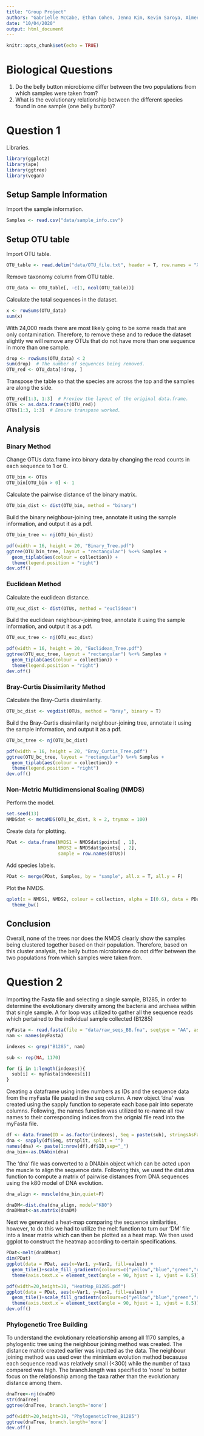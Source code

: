 ```yaml
---
title: "Group Project"
authors: "Gabrielle McCabe, Ethan Cohen, Jenna Kim, Kevin Saroya, Aimee Watts"
date: "10/04/2020"
output: html_document
---
```


```r
knitr::opts_chunk$set(echo = TRUE)
```

# Biological Questions
1. Do the belly button microbiome differ between the two populations from which samples were taken from?
2. What is the evolutionary relationship between the different species found in one sample (one belly button)?

# Question 1

Libraries. 
```r
library(ggplot2)
library(ape)
library(ggtree)
library(vegan)
```

## Setup Sample Information

Import the sample information.
```r
Samples <- read.csv("data/sample_info.csv")
```

## Setup OTU table

Import OTU table.
```r
OTU_table <- read.delim("data/OTU_file.txt", header = T, row.names = "X.OTU.ID")
```

Remove taxonomy column from OTU table.
```r
OTU_data <- OTU_table[, -c(1, ncol(OTU_table))]
```

Calculate the total sequences in the dataset.
```r
x <- rowSums(OTU_data)
sum(x)
```

With 24,000 reads there are most likely going to be some reads that are only contamination. Therefore, to remove these and to reduce the dataset slightly we will remove any OTUs that do not have more than one sequence in more than one sample.
```r
drop <- rowSums(OTU_data) < 2
sum(drop)  # The number of sequences being removed.
OTU_red <- OTU_data[!drop, ]
```

Transpose the table so that the species are across the top and the samples are along the side.
```r
OTU_red[1:3, 1:3]  # Preview the layout of the original data.frame. 
OTUs <- as.data.frame(t(OTU_red))
OTUs[1:3, 1:3]  # Ensure transpose worked.
```

## Analysis
### Binary Method

Change OTUs data.frame into binary data by changing the read counts in each sequence to 1 or 0.
```r
OTU_bin <- OTUs
OTU_bin[OTU_bin > 0] <- 1
```

Calculate the pairwise distance of the binary matrix.
```r
OTU_bin_dist <- dist(OTU_bin, method = "binary")
```

Build the binary neighbour-joining tree, annotate it using the sample information, and output it as a pdf.
```r
OTU_bin_tree <- nj(OTU_bin_dist)

pdf(width = 16, height = 20, "Binary_Tree.pdf")
ggtree(OTU_bin_tree, layout = "rectangular") %<+% Samples +
  geom_tiplab(aes(colour = collection)) +
  theme(legend.position = "right")
dev.off()
```

### Euclidean Method

Calculate the euclidean distance.
```r
OTU_euc_dist <- dist(OTUs, method = "euclidean") 
```

Build the euclidean neighbour-joining tree, annotate it using the sample information, and output it as a pdf.
```r
OTU_euc_tree <- nj(OTU_euc_dist)               

pdf(width = 16, height = 20, "Euclidean_Tree.pdf")
ggtree(OTU_euc_tree, layout = "rectangular") %<+% Samples +
  geom_tiplab(aes(colour = collection)) +
  theme(legend.position = "right")
dev.off()
```

### Bray-Curtis Dissimilarity Method

Calculate the Bray-Curtis dissimilarity.
```r
OTU_bc_dist <- vegdist(OTUs, method = "bray", binary = T)
```

Build the Bray-Curtis dissimilarity neighbour-joining tree, annotate it using the sample information, and output it as a pdf.
```r
OTU_bc_tree <- nj(OTU_bc_dist)

pdf(width = 16, height = 20, "Bray_Curtis_Tree.pdf")
ggtree(OTU_bc_tree, layout = "rectangular") %<+% Samples +
  geom_tiplab(aes(colour = collection)) +
  theme(legend.position = "right")
dev.off()
```

### Non-Metric Multidimensional Scaling (NMDS)

Perform the model.
```r
set.seed(13)
NMDSdat <- metaMDS(OTU_bc_dist, k = 2, trymax = 100)
```

Create data for plotting.
```r
PDat <- data.frame(NMDS1 = NMDSdat$points[ , 1],
                   NMDS2 = NMDSdat$points[ , 2],
                   sample = row.names(OTUs))
```

Add species labels.
```r
PDat <- merge(PDat, Samples, by = "sample", all.x = T, all.y = F)
```

Plot the NMDS.
```r
qplot(x = NMDS1, NMDS2, colour = collection, alpha = I(0.6), data = PDat) +
  theme_bw()
```

## Conclusion

Overall, none of the trees nor does the NMDS clearly show the samples being clustered together based on their population. Therefore, based on this cluster analysis, the belly button microbriome do not differ between the two populations from which samples were taken from.  

# Question 2

####
Importing the Fasta file and selecting a single sample, B1285, in order to determine the evolutionary diversity among the bacteria and archaea within that single sample.
A for loop was utilized to gather all the sequence reads which pertained to the individual sample collected (B1285)
```r
myFasta <- read.fasta(file = "data/raw_seqs_BB.fna", seqtype = "AA", as.string = TRUE, set.attributes = FALSE)
nam <- names(myFasta)

indexes <- grep("B1285", nam)

sub <- rep(NA, 1170)

for (i in 1:length(indexes)){
  sub[i] <- myFasta[indexes[i]]
}
```

Creating a dataframe using index numbers as IDs and the sequence data from the myFasta file pasted in the seq column. A new object 'dna' was created
using the sapply function to seperate each base pair into seperate columns. Following, the names function was utilized to re-name all row names to their corresponding indices from the orignial file read into the myFasta file.
```r
df <- data.frame(ID = as.factor(indexes), Seq = paste(sub), stringsAsFactors = FALSE)
dna <- sapply(df$Seq, strsplit, split = "")
names(dna) <- paste(1:nrow(df),df$ID,sep="_")
dna_bin<-as.DNAbin(dna)
```

The 'dna' file was converted to a DNAbin object which can be acted upon the muscle to align the sequence data. Following this, we used the dist.dna function to compute a matrix of pairwise distances from DNA sequences using the k80 model of DNA evolution.
```r
dna_align <- muscle(dna_bin,quiet=F)
```

```r
dnaDM<-dist.dna(dna_align, model="K80")
dnaDMmat<-as.matrix(dnaDM)
```

Next we generated a heat-map comparing the sequence similarities, however, to do this we had to utilize the melt function to turn our 'DM' file into a linear matrix which can then be plotted as a heat map. We then used ggplot to construct the heatmap according to certain specifications. 
```r
PDat<-melt(dnaDMmat)
dim(PDat)
ggplot(data = PDat, aes(x=Var1, y=Var2, fill=value)) + 
  geom_tile()+scale_fill_gradientn(colours=c("yellow","blue","green","red")) +
  theme(axis.text.x = element_text(angle = 90, hjust = 1, vjust = 0.5))

pdf(width=20,height=10, "HeatMap_B1285.pdf")
ggplot(data = PDat, aes(x=Var1, y=Var2, fill=value)) + 
  geom_tile()+scale_fill_gradientn(colours=c("yellow","blue","green","red")) +
  theme(axis.text.x = element_text(angle = 90, hjust = 1, vjust = 0.5))
dev.off()
```

### Phylogenetic Tree Building

To understand the evolutionary releationship among all 1170 samples, a phylogentic tree using the neighbour joining method was created. The distance matrix created earlier was inputted as the data. The neighbour joining method was used over the minimium evolution method becasuse each sequence read was relatively small (<300) while the number of taxa compared was high. The branch.length was specified to 'none' to better focus on the relationship among the taxa rather than the evolutionary distance among them.
```r
dnaTree<-nj(dnaDM)
str(dnaTree)
ggtree(dnaTree, branch.length='none')

pdf(width=20,height=10, "PhylogeneticTree_B1285")
ggtree(dnaTree, branch.length='none')
dev.off()
```





















